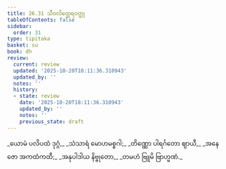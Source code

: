 ```yaml
---
title: 26.31 သီဝလိတ္ထေရဝတ္ထု
tableOfContents: false
sidebar:
  order: 31
type: tipitaka
basket: su
book: dh
review:
  current: review
  updated: '2025-10-20T18:11:36.310943'
  updated_by: ''
  notes: ''
  history:
  - state: review
    date: '2025-10-20T18:11:36.310943'
    updated_by: ''
    notes: ''
    previous_state: draft
---
```



<DynamicBreadcrumb />


<ReviewStatus review={frontmatter.review} showDetails={true} />

<HypothesisAnnotation frontmatter={frontmatter} />

<Division number="414" book="dh" e="ch" v="18" p="72">

<Paragraph number="442" type="verses" book="dh">
_ယောမံ ပလိပထံ ဒုဂ္ဂံ,_  
_သံသာရံ မောဟမစ္စဂါ;_  
_တိဏ္ဏော ပါရင်္ဂတော ဈာယီ,_  
_အနေဇော အကထံကထီ;_  
_အနုပါဒါယ နိဗ္ဗုတော,_  
_တမဟံ ဗြူမိ ဗြာဟ္မဏံ._
</Paragraph>
</Division>